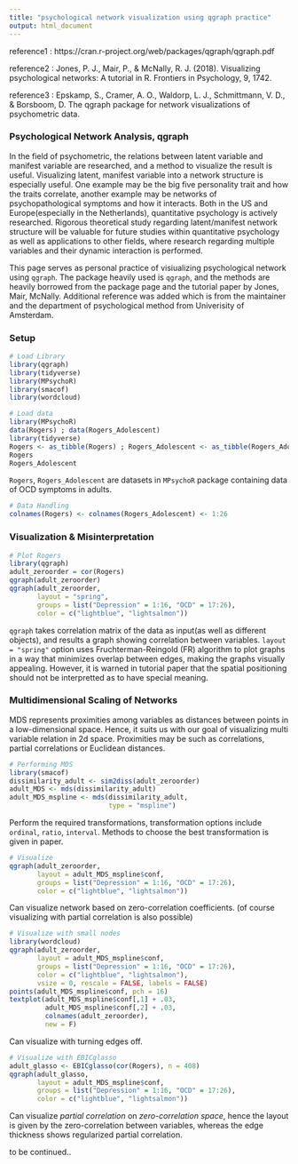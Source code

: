 ---
title: "psychological network visualization using qgraph practice"
output: html_document
---

reference1 : https://cran.r-project.org/web/packages/qgraph/qgraph.pdf

reference2 : Jones, P. J., Mair, P., & McNally, R. J. (2018). Visualizing psychological networks: A tutorial in R. Frontiers in Psychology, 9, 1742.

reference3 : Epskamp, S., Cramer, A. O., Waldorp, L. J., Schmittmann, V. D., & Borsboom, D. The qgraph package for network visualizations of psychometric data.

### Psychological Network Analysis, qgraph
In the field of psychometric, the relations between latent variable and manifest variable are researched, and a method to visualize the result is useful. Visualizing latent, manifest variable into a network structure is especially useful. One example may be the big five personality trait and how the traits correlate, another example may be networks of psychopathological symptoms and how it interacts. Both in the US and Europe(especially in the Netherlands), quantitative psychology is actively researched. Rigorous theoretical study regarding latent/manifest network structure will be valuable for future studies within quantitative psychology as well as applications to other fields, where research regarding multiple variables and their dynamic interaction is performed.

This page serves as personal practice of visiualizing psychological network using `qgraph`. The package heavily used is `qgraph`, and the methods are heavily borrowed from the package page and the tutorial paper by Jones, Mair, McNally. Additional reference was added which is from the maintainer and the department of psychological method from Univerisity of Amsterdam.

### Setup
```{r, echo = FALSE, include = FALSE}
# Load Library
library(qgraph)
library(tidyverse)
library(MPsychoR)
library(smacof)
library(wordcloud)
```

```{r}
# Load data
library(MPsychoR)
data(Rogers) ; data(Rogers_Adolescent)
library(tidyverse)
Rogers <- as_tibble(Rogers) ; Rogers_Adolescent <- as_tibble(Rogers_Adolescent)
Rogers
Rogers_Adolescent
```
`Rogers`, `Rogers_Adolescent` are datasets in `MPsychoR` package containing data of OCD symptoms in adults. 

```{r}
# Data Handling
colnames(Rogers) <- colnames(Rogers_Adolescent) <- 1:26
```

### Visualization & Misinterpretation
```{r}
# Plot Rogers
library(qgraph)
adult_zeroorder = cor(Rogers)
qgraph(adult_zeroorder)
qgraph(adult_zeroorder, 
       layout = "spring",
       groups = list("Depression" = 1:16, "OCD" = 17:26),
       color = c("lightblue", "lightsalmon"))
```

`qgraph` takes correlation matrix of the data as input(as well as different objects), and results a graph showing correlation between variables. `layout = "spring"` option uses Fruchterman-Reingold (FR) algorithm to plot graphs in a way that minimizes overlap between edges, making the graphs visually appealing. However, it is warned in tutorial paper that the spatial positioning should not be interpretted as to have special meaning.


### Multidimensional Scaling of Networks
MDS represents proximities among variables as distances between points in a low-dimensional space. Hence, it suits us with our goal of visualizing multi variable relation in 2d space. Proximities may be such as correlations, partial correlations or Euclidean distances. 

```{r}
# Performing MDS
library(smacof)
dissimilarity_adult <- sim2diss(adult_zeroorder)
adult_MDS <- mds(dissimilarity_adult)
adult_MDS_mspline <- mds(dissimilarity_adult,
                         type = "mspline")
```
Perform the required transformations, transformation options include `ordinal`, `ratio`, `interval`. Methods to choose the best transformation is given in paper.

```{r}
# Visualize
qgraph(adult_zeroorder,
       layout = adult_MDS_mspline$conf,
       groups = list("Depression" = 1:16, "OCD" = 17:26),
       color = c("lightblue", "lightsalmon"))
```

Can visualize network based on zero-correlation coefficients. (of course visualizing with partial correlation is also possible)

```{r}
# Visualize with small nodes
library(wordcloud)
qgraph(adult_zeroorder,
       layout = adult_MDS_mspline$conf,
       groups = list("Depression" = 1:16, "OCD" = 17:26),
       color = c("lightblue", "lightsalmon"),
       vsize = 0, rescale = FALSE, labels = FALSE)
points(adult_MDS_mspline$conf, pch = 16)
textplot(adult_MDS_mspline$conf[,1] + .03,
         adult_MDS_mspline$conf[,2] + .03,
         colnames(adult_zeroorder),
         new = F)
```

Can visualize with turning edges off.

```{r}
# Visualize with EBICglasso
adult_glasso <- EBICglasso(cor(Rogers), n = 408)
qgraph(adult_glasso,
       layout = adult_MDS_mspline$conf,
       groups = list("Depression" = 1:16, "OCD" = 17:26),
       color = c("lightblue", "lightsalmon"))
```

Can visualize *partial correlation* on *zero-correlation space*, hence the layout is given by the zero-correlation between variables, whereas the edge thickness shows regularized partial correlation.

to be continued..